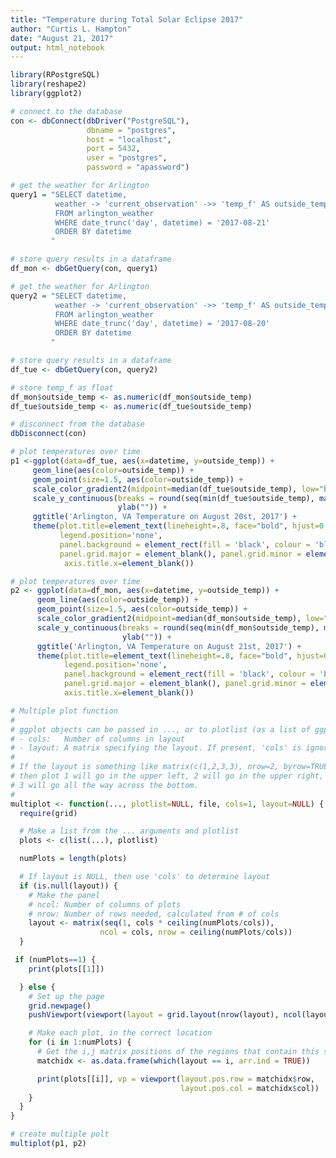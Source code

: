 ```yaml
---
title: "Temperature during Total Solar Eclipse 2017"
author: "Curtis L. Hampton"
date: "August 21, 2017"
output: html_notebook
---
```


```r
library(RPostgreSQL)
library(reshape2)
library(ggplot2)
```

```r
# connect to the database
con <- dbConnect(dbDriver("PostgreSQL"), 
                 dbname = "postgres",
                 host = "localhost", 
                 port = 5432,
                 user = "postgres", 
                 password = "apassword")

# get the weather for Arlington
query1 = "SELECT datetime, 
          weather -> 'current_observation' ->> 'temp_f' AS outside_temp
          FROM arlington_weather
          WHERE date_trunc('day', datetime) = '2017-08-21'
          ORDER BY datetime
         "

# store query results in a dataframe 
df_mon <- dbGetQuery(con, query1)

# get the weather for Arlington
query2 = "SELECT datetime, 
          weather -> 'current_observation' ->> 'temp_f' AS outside_temp
          FROM arlington_weather
          WHERE date_trunc('day', datetime) = '2017-08-20'
          ORDER BY datetime
         "

# store query results in a dataframe 
df_tue <- dbGetQuery(con, query2)

# store temp_f as float
df_mon$outside_temp <- as.numeric(df_mon$outside_temp)
df_tue$outside_temp <- as.numeric(df_tue$outside_temp)

# disconnect from the database
dbDisconnect(con)
```

```r
# plot temperatures over time
p1 <-ggplot(data=df_tue, aes(x=datetime, y=outside_temp)) +
     geom_line(aes(color=outside_temp)) +
     geom_point(size=1.5, aes(color=outside_temp)) +
     scale_color_gradient2(midpoint=median(df_tue$outside_temp), low="blue", mid="white", high="red" ) +
     scale_y_continuous(breaks = round(seq(min(df_tue$outside_temp), max(df_tue$outside_temp), by = 2.0),1),
                        ylab("")) +
     ggtitle('Arlington, VA Temperature on August 20st, 2017') +
     theme(plot.title=element_text(lineheight=.8, face="bold", hjust=0.5),
           legend.position='none',
           panel.background = element_rect(fill = 'black', colour = 'black'),
           panel.grid.major = element_blank(), panel.grid.minor = element_blank(),
            axis.title.x=element_blank())

```

```r
# plot temperatures over time
p2 <- ggplot(data=df_mon, aes(x=datetime, y=outside_temp)) +
      geom_line(aes(color=outside_temp)) +
      geom_point(size=1.5, aes(color=outside_temp)) +
      scale_color_gradient2(midpoint=median(df_mon$outside_temp), low="blue", mid="white", high="red" ) +
      scale_y_continuous(breaks = round(seq(min(df_mon$outside_temp), max(df_mon$outside_temp), by = 2.0),1),
                         ylab("")) +
      ggtitle('Arlington, VA Temperature on August 21st, 2017') +
      theme(plot.title=element_text(lineheight=.8, face="bold", hjust=0.5),
            legend.position='none',
            panel.background = element_rect(fill = 'black', colour = 'black'),
            panel.grid.major = element_blank(), panel.grid.minor = element_blank(),
            axis.title.x=element_blank())
```

```r
# Multiple plot function
#
# ggplot objects can be passed in ..., or to plotlist (as a list of ggplot objects)
# - cols:   Number of columns in layout
# - layout: A matrix specifying the layout. If present, 'cols' is ignored.
#
# If the layout is something like matrix(c(1,2,3,3), nrow=2, byrow=TRUE),
# then plot 1 will go in the upper left, 2 will go in the upper right, and
# 3 will go all the way across the bottom.
#
multiplot <- function(..., plotlist=NULL, file, cols=1, layout=NULL) {
  require(grid)

  # Make a list from the ... arguments and plotlist
  plots <- c(list(...), plotlist)

  numPlots = length(plots)

  # If layout is NULL, then use 'cols' to determine layout
  if (is.null(layout)) {
    # Make the panel
    # ncol: Number of columns of plots
    # nrow: Number of rows needed, calculated from # of cols
    layout <- matrix(seq(1, cols * ceiling(numPlots/cols)),
                    ncol = cols, nrow = ceiling(numPlots/cols))
  }

 if (numPlots==1) {
    print(plots[[1]])

  } else {
    # Set up the page
    grid.newpage()
    pushViewport(viewport(layout = grid.layout(nrow(layout), ncol(layout))))

    # Make each plot, in the correct location
    for (i in 1:numPlots) {
      # Get the i,j matrix positions of the regions that contain this subplot
      matchidx <- as.data.frame(which(layout == i, arr.ind = TRUE))

      print(plots[[i]], vp = viewport(layout.pos.row = matchidx$row,
                                      layout.pos.col = matchidx$col))
    }
  }
}
```


```r
# create multiple polt
multiplot(p1, p2)
```
